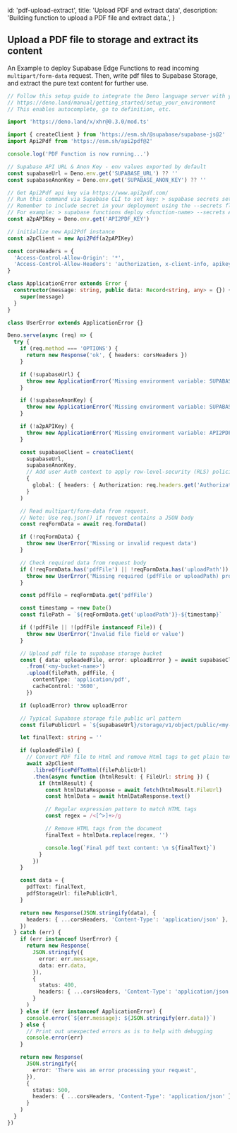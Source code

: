 
  id: 'pdf-upload-extract',
  title: 'Upload PDF and extract data',
  description: 'Building function to upload a PDF file and extract data.',
}

## Upload a PDF file to storage and extract its content

An Example to deploy Supabase Edge Functions to read incoming `multipart/form-data` request. Then, write pdf files to Supabase Storage, and extract the pure text content for further use.

```ts index.ts
// Follow this setup guide to integrate the Deno language server with your editor:
// https://deno.land/manual/getting_started/setup_your_environment
// This enables autocomplete, go to definition, etc.

import 'https://deno.land/x/xhr@0.3.0/mod.ts'

import { createClient } from 'https://esm.sh/@supabase/supabase-js@2'
import Api2Pdf from 'https://esm.sh/api2pdf@2'

console.log('PDF Function is now running...')

// Supabase API URL & Anon Key - env values exported by default
const supabaseUrl = Deno.env.get('SUPABASE_URL') ?? ''
const supabaseAnonKey = Deno.env.get('SUPABASE_ANON_KEY') ?? ''

// Get Api2Pdf api key via https://www.api2pdf.com/
// Run this command via Supabase CLI to set key: > supabase secrets set API2PDF_KEY=<secret_key_value>
// Remember to include secret in your deployment using the --secrets flag.
// For example: > supabase functions deploy <function-name> --secrets API2PDF_KEY
const a2pAPIKey = Deno.env.get('API2PDF_KEY')

// initialize new Api2Pdf instance
const a2pClient = new Api2Pdf(a2pAPIKey)

const corsHeaders = {
  'Access-Control-Allow-Origin': '*',
  'Access-Control-Allow-Headers': 'authorization, x-client-info, apikey, content-type',
}

class ApplicationError extends Error {
  constructor(message: string, public data: Record<string, any> = {}) {
    super(message)
  }
}

class UserError extends ApplicationError {}

Deno.serve(async (req) => {
  try {
    if (req.method === 'OPTIONS') {
      return new Response('ok', { headers: corsHeaders })
    }

    if (!supabaseUrl) {
      throw new ApplicationError('Missing environment variable: SUPABASE_URL')
    }

    if (!supabaseAnonKey) {
      throw new ApplicationError('Missing environment variable: SUPABASE_ANON_KEY')
    }

    if (!a2pAPIKey) {
      throw new ApplicationError('Missing environment variable: API2PDF_KEY')
    }

    const supabaseClient = createClient(
      supabaseUrl,
      supabaseAnonKey,
      // Add user Auth context to apply row-level-security (RLS) policies
      {
        global: { headers: { Authorization: req.headers.get('Authorization')! } },
      }
    )

    // Read multipart/form-data from request.
    // Note: Use req.json() if request contains a JSON body
    const reqFormData = await req.formData()

    if (!reqFormData) {
      throw new UserError('Missing or invalid request data')
    }

    // Check required data from request body
    if (!reqFormData.has('pdfFile') || !reqFormData.has('uploadPath')) {
      throw new UserError('Missing required (pdfFile or uploadPath) property from request data.')
    }

    const pdfFile = reqFormData.get('pdfFile')

    const timestamp = +new Date()
    const filePath = `${reqFormData.get('uploadPath')}-${timestamp}`

    if (!pdfFile || !(pdfFile instanceof File)) {
      throw new UserError('Invalid file field or value')
    }

    // Upload pdf file to supabase storage bucket
    const { data: uploadedFile, error: uploadError } = await supabaseClient.storage
      .from('<my-bucket-name>')
      .upload(filePath, pdfFile, {
        contentType: 'application/pdf',
        cacheControl: '3600',
      })

    if (uploadError) throw uploadError

    // Typical Supabase storage file public url pattern
    const filePublicUrl = `${supabaseUrl}/storage/v1/object/public/<my-bucket-name>/${filePath}`

    let finalText: string = ''

    if (uploadedFile) {
      // Convert PDF file to Html and remove Html tags to get plain text content
      await a2pClient
        .libreOfficePdfToHtml(filePublicUrl)
        .then(async function (htmlResult: { FileUrl: string }) {
          if (htmlResult) {
            const htmlDataResponse = await fetch(htmlResult.FileUrl)
            const htmlData = await htmlDataResponse.text()

            // Regular expression pattern to match HTML tags
            const regex = /<[^>]+>/g

            // Remove HTML tags from the document
            finalText = htmlData.replace(regex, '')

            console.log(`Final pdf text content: \n ${finalText}`)
          }
        })
    }

    const data = {
      pdfText: finalText,
      pdfStorageUrl: filePublicUrl,
    }

    return new Response(JSON.stringify(data), {
      headers: { ...corsHeaders, 'Content-Type': 'application/json' },
    })
  } catch (err) {
    if (err instanceof UserError) {
      return new Response(
        JSON.stringify({
          error: err.message,
          data: err.data,
        }),
        {
          status: 400,
          headers: { ...corsHeaders, 'Content-Type': 'application/json' },
        }
      )
    } else if (err instanceof ApplicationError) {
      console.error(`${err.message}: ${JSON.stringify(err.data)}`)
    } else {
      // Print out unexpected errors as is to help with debugging
      console.error(err)
    }

    return new Response(
      JSON.stringify({
        error: 'There was an error processing your request',
      }),
      {
        status: 500,
        headers: { ...corsHeaders, 'Content-Type': 'application/json' },
      }
    )
  }
})
```


